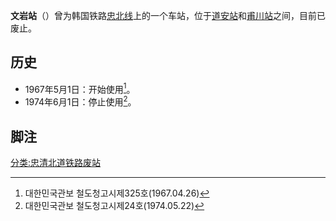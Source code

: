 {{expand|time=2014-05-11T12:15:22+00:00}}
{{朝鮮半島車站資訊
|公司色 = black
|文字色 = 
|站名 = 文岩站
|圖片 = 
|pxl = 
|圖片說明 = 
|前一站 = [[道安站_(忠清北道)|道安]]
|前一站距離 = 
|後一站距離 = 
|後一站 = [[甫川站|甫川]]
|諺文 = 문암역
|朝鮮漢字 = 文岩驛
|文觀部式 = Munam yeok
|馬-賴式 = 
|副站名 = 
|車站編號 = 
|停站路線數 = 
|所屬公司 = [[大韩民国铁道厅|大韩民国铁道厅]]
|所屬路線 = [[忠北线|忠北线]]
|距離 = 
|起點站 = [[鸟致院站|鸟致院]]
|所在地 =[[忠清北道|忠清北道]][[陰城郡|陰城郡]][[遠南面|遠南面]]文岩里
|車站構造 = 地面车站
|月台配置 = 
|啟用年月日 = 1967年5月1日
|廢站年月日 = 1974年6月1日
|上下車人次 = 
|統計年度 = 
|轉車 = 
|備註 = 
|全寬備註 = 
}}

'''文岩站'''（{{kor|諺=문암역|漢=文岩驛|羅=Munam yeok|f=y}}）曾为韩国铁路[[忠北线|忠北线]]上的一个车站，位于[[道安站_(忠清北道)|道安站]]和[[甫川站|甫川站]]之间，目前已废止。

== 历史 ==
*1967年5月1日：开始使用<ref>대한민국관보 철도청고시제325호(1967.04.26)</ref>。
*1974年6月1日：停止使用<ref>대한민국관보 철도청고시제24호(1974.05.22)</ref>。

== 脚注 ==
{{reflist}}

{{忠北线}}

[[分类:忠清北道铁路废站|分类:忠清北道铁路废站]]